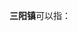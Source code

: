 '''三阳镇'''可以指：
{{PRC admin/disambig|32/06/84/110/000|36/09/02/104/000|42/08/21/106/000|61/09/26/104/000}}
{{disambig|cat=三字中国镇名消歧义}}